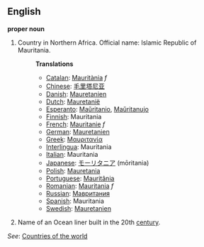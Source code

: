 ==English==

'''proper noun'''

# Country in Northern Africa. Official name: Islamic Republic of Mauritania.
#:'''Translations'''
#:*[[Catalan]]: [[Mauritània]] ''f''
#:*[[Chinese]]: [[毛里塔尼亚]]
#:*[[Danish]]: [[Mauretanien]]
#:*[[Dutch]]: [[Mauretanië]]
#:*[[Esperanto]]: [[Maŭritanio]], [[Maŭritanujo]]
#:*[[Finnish]]: Mauritania
#:*[[French]]: [[Mauritanie]] ''f''
#:*[[German]]: [[Mauretanien]]
#:*[[Greek]]: [[Μαυριτανία]]
#:*[[Interlingua]]: Mauritania
#:*[[Italian]]: Mauritania
#:*[[Japanese]]: [[モーリタニア]] (mōritania)
#:*[[Polish]]: [[Mauretania]]
#:*[[Portuguese]]: [[Mauritânia]]
#:*[[Romanian]]: [[Mauritania]] ''f''
#:*[[Russian]]: [[Мавритания]]
#:*[[Spanish]]: Mauritania
#:*[[Swedish]]: [[Mauretanien]]
# Name of an Ocean liner built in the 20th [[century]].

''See'': [[Countries of the world]]